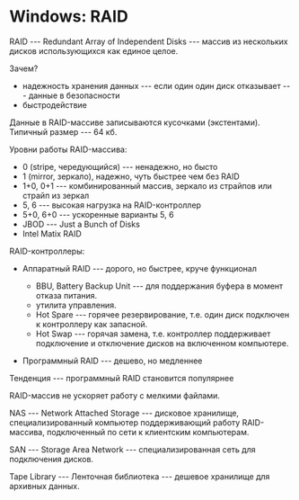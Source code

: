 # Windows: RAID

RAID --- Redundant Array of Independent Disks --- массив из нескольких дисков использующихся как единое целое.

Зачем?

- надежность хранения данных --- если один один диск отказывает --- данные в безопасности
- быстродействие

Данные в RAID-массиве записываются кусочками (экстентами). Типичный размер --- 64 кб.

Уровни работы RAID-массива:

- 0 (stripe, чередующийся) --- ненадежно, но бысто
- 1 (mirror, зеркало), надежно, чуть быстрее чем без RAID
- 1+0, 0+1 --- комбинированный массив, зеркало из страйпов или страйп из зеркал
- 5, 6 --- высокая нагрузка на RAID-контроллер
- 5+0, 6+0 --- ускоренные варианты 5, 6
- JBOD --- Just a Bunch of Disks
- Intel Matix RAID

RAID-контроллеры:

- Аппаратный RAID --- дорого, но быстрее, круче функционал

  * BBU, Battery Backup Unit --- для поддержания буфера в момент отказа питания.
  * утилита управления.
  * Hot Spare --- горячее резервирование, т.е. один диск подключен к контроллеру как запасной.
  * Hot Swap --- горячая замена, т.е. контроллер поддерживает подключение и отключение дисков на включенном компьютере.

- Программный RAID --- дешево, но медленнее

Тенденция --- программный RAID становится популярнее

RAID-массив не ускоряет работу с мелкими файлами.

NAS --- Network Attached Storage --- дисковое хранилище, специализированный компьютер поддерживающий работу RAID-массива, подключенный по сети к клиентским компьютерам.

SAN --- Storage Area Network --- специализированная сеть для подключения дисков.

Tape Library --- Ленточная библиотека --- дешевое хранилище для архивных данных.
